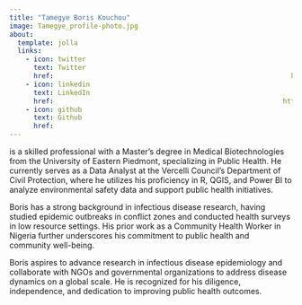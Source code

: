 ```yaml
---
title: "Tamegye Boris Kouchou"
image: Tamegye_profile-photo.jpg
about:
  template: jolla
  links:
    - icon: twitter
      text: Twitter
      href:                                                           https://twitter.com
    - icon: linkedin
      text: LinkedIn
      href:                                                         https://twitter.com
    - icon: github
      text: Github
      href:                                                            https://github.com  
---
```


is a skilled professional with a Master’s degree in Medical Biotechnologies from the University of Eastern Piedmont, specializing in Public Health. He currently serves as a Data Analyst at the Vercelli Council's Department of Civil Protection, where he utilizes his proficiency in R, QGIS, and Power BI to analyze environmental safety data and support public health initiatives.

Boris has a strong background in infectious disease research, having studied epidemic outbreaks in conflict zones and conducted health surveys in low resource settings. His prior work as a Community Health Worker in Nigeria further underscores his commitment to public health and community well-being.

Boris aspires to advance research in infectious disease epidemiology and collaborate with NGOs and governmental organizations to address disease dynamics on a global scale. He is recognized for his diligence, independence, and dedication to improving public health outcomes.
